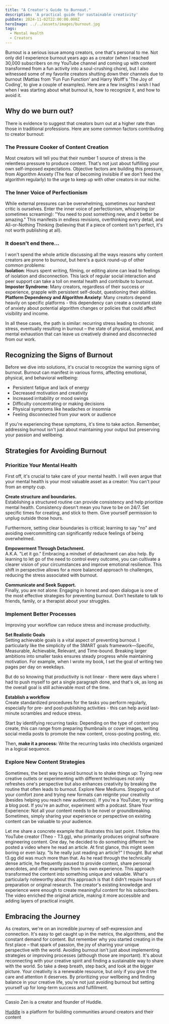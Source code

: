 ```yaml
---
title: "A Creator's Guide to Burnout."
description: 'A practical guide for sustainable creativity'
pubDate: 2024-11-02T22:00:00.000Z
heroImage: ../../assets/images/burnout.jpg
tags:
  - Mental Health
  - Creators
---
```


Burnout is a serious issue among creators, one that's personal to me. Not only did I experience burnout years ago as a creator (when I reached 30,000 subscribers on my YouTube channel and coming up with content transformed from a fun activity into a soul-crushing chore), but I also witnessed some of my favorite creators shutting down their channels due to burnout (Mattias from 'Fun Fun Function' and Harry Wolff's 'The Joy of Coding', to give a couple of examples).
Here are a few insights I wish I had when I was starting about what burnout is, how to recognize it, and how to avoid it.

## Why do we burn out?

There is evidence to suggest that creators burn out at a higher rate than those in traditional professions. Here are some common factors contributing to creator burnout:

### The Pressure Cooker of Content Creation

Most creators will tell you that their number 1 source of stress is the relentless pressure to produce content. That's not just about fulfilling your own self-imposed expectations. Objective factors are building this pressure, from Algorithm Anxiety (The fear of becoming invisible if we don't feed the algorithm regularly) to the urge to keep up with other creators in our niche.

### The Inner Voice of Perfectionism

While external pressures can be overwhelming, sometimes our harshest critic is ourselves. Enter the inner voice of perfectionism, whispering (or sometimes screaming): "You need to post something new, and it better be amazing."
This manifests in endless revisions, overthinking every detail, and All-or-Nothing Thinking (believing that if a piece of content isn't perfect, it's not worth publishing at all).

### It doesn't end there...

I won't spend the whole article discussing all the ways reasons why content creators are prone to burnout, but here's a quick round-up of other common problems:  
**Isolation**: Hours spent writing, filming, or editing alone can lead to feelings of isolation and disconnection. This lack of regular social interaction and peer support can take a toll on mental health and contribute to burnout.  
**Imposter Syndrome**: Many creators, regardless of their success or experience, grapple with persistent self-doubt, questioning their abilities.  
**Platform Dependency and Algorithm Anxiety**: Many creators depend heavily on specific platforms - this dependency can create a constant state of anxiety about potential algorithm changes or policies that could affect visibility and income.

In all these cases, the path is similar: recurring stress leading to chronic stress, eventually resulting in burnout – the state of physical, emotional, and mental exhaustion that can leave us creatively drained and disconnected from our work.

## Recognizing the Signs of Burnout

Before we dive into solutions, it's crucial to recognize the warning signs of burnout. Burnout can manifest in various forms, affecting emotional, physical, and behavioral wellbeing:

- Persistent fatigue and lack of energy
- Decreased motivation and creativity
- Increased irritability or mood swings
- Difficulty concentrating or making decisions
- Physical symptoms like headaches or insomnia
- Feeling disconnected from your work or audience

If you're experiencing these symptoms, it's time to take action. Remember, addressing burnout isn't just about maintaining your output but preserving your passion and wellbeing.

## Strategies for Avoiding Burnout

### Prioritize Your Mental Health

First off, it's crucial to take care of your mental health. I will even argue that your mental health is your most valuable asset as a creator: You can't pour from an empty cup.

**Create structure and boundaries.**  
 Establishing a structured routine can provide consistency and help prioritize mental health. Consistency doesn't mean you have to be on 24/7. Set specific times for creating, and stick to them. Give yourself permission to unplug outside those hours.

Furthermore, setting clear boundaries is critical; learning to say "no" and avoiding overcommitting can significantly reduce feelings of being overwhelmed.

**Empowerment Through Detachment.**  
 A.K.A. "Let it go."
Embracing a mindset of detachment can also help. By learning to let go of the need to control every outcome, you can cultivate a clearer vision of your circumstances and improve emotional resilience. This shift in perspective allows for a more balanced approach to challenges, reducing the stress associated with burnout.

**Communicate and Seek Support.**  
 Finally, you are not alone: Engaging in honest and open dialogue is one of the most effective strategies for preventing burnout. Don't hesitate to talk to friends, family, or a therapist about your struggles.

### Implement Better Processes

Improving your workflow can reduce stress and increase productivity.

**Set Realistic Goals**  
 Setting achievable goals is a vital aspect of preventing burnout. I particularly like the simplicity of the SMART goals framework—Specific, Measurable, Achievable, Relevant, and Time-bound. Breaking larger ambitions into smaller tasks ensures steady progress while maintaining motivation. For example, when I wrote my book, I set the goal of writing two pages per day on weekdays.

But do so knowing that productivity is not linear - there were days where I had to push myself to get a single paragraph done, and that's ok, as long as the overall goal is still achievable most of the time.

**Establish a workflow**  
 Create standardized procedures for the tasks you perform regularly, especially for pre- and post-publishing activities - this can help avoid last-minute scrambles and reduce stress.

Start by identifying recurring tasks: Depending on the type of content you create, this can range from preparing thumbnails or cover images, writing social media posts to promote the new content, cross-posting posting, etc.

Then, **make it a process:** Write the recurring tasks into checklists organized in a logical sequence.

### Explore New Content Strategies

Sometimes, the best way to avoid burnout is to shake things up: Trying new creative outlets or experimenting with different techniques not only refreshes one's perspective but also enhances creativity by breaking the routine that often leads to burnout.
Explore New Mediums. Stepping out of your comfort zone and trying new formats can reignite your creativity (besides helping you reach new audiences). If you're a YouTuber, try writing a blog post. If you're an author, experiment with a podcast.
Share Your Experience: Not all your content needs to be novel or groundbreaking. Sometimes, simply sharing your experience or perspective on existing content can be valuable to your audience.

Let me share a concrete example that illustrates this last point. I follow this YouTube creator (Theo - T3.gg), who primarily produces original software engineering content. One day, he decided to do something different: he posted a video where he read an article.
At first glance, this might seem boring or even lazy. "Is he really just reading an article?" I thought. But what t3.gg did was much more than that. As he read through the technically dense article, he frequently paused to provide context, share personal anecdotes, and offer examples from his own experience. This approach transformed the content into something unique and valuable.
What's particularly noteworthy about this approach is that it didn't require hours of preparation or original research. The creator's existing knowledge and experience were enough to create meaningful content for his subscribers. The video enriched the original article, making it more accessible and adding layers of practical insight.

## Embracing the Journey

As creators, we're on an incredible journey of self-expression and connection. It's easy to get caught up in the metrics, the algorithms, and the constant demand for content. But remember why you started creating in the first place – that spark of passion, the joy of sharing your unique perspective with the world.
Avoiding burnout isn't just about implementing strategies or improving processes (although those are important). It's about reconnecting with your creative spirit and finding a sustainable way to share with the world.
So take a deep breath, step back, and look at the bigger picture. Your creativity is a renewable resource, but only if you give it the care and attention it deserves. By prioritizing your wellbeing and finding balance in your creative life, you're not just avoiding burnout but setting yourself up for long-term success and fulfillment.

---

Cassio Zen is a creator and founder of Huddle.

<a href='https://www.huddle.cc'>Huddle</a> is a platform for building communities around creators and
their content
